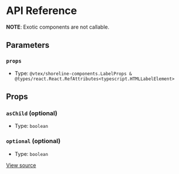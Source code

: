# API Reference

**NOTE**: Exotic components are not callable.

## Parameters

### `props`

- Type: `@vtex/shoreline-components.LabelProps & @types/react.React.RefAttributes<typescript.HTMLLabelElement>`

## Props

### `asChild` (optional)

- Type: `boolean`

### `optional` (optional)

- Type: `boolean`

[View source](https://github.com/vtex/shoreline/blob/2e31bd62b/packages/components/src/label/label.tsx#L15)
